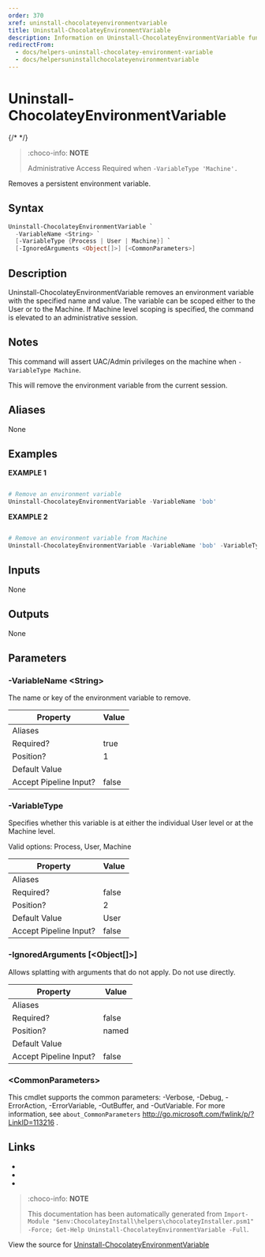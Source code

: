 ---
order: 370
xref: uninstall-chocolateyenvironmentvariable
title: Uninstall-ChocolateyEnvironmentVariable
description: Information on Uninstall-ChocolateyEnvironmentVariable function
redirectFrom:
  - docs/helpers-uninstall-chocolatey-environment-variable
  - docs/helpersuninstallchocolateyenvironmentvariable
---

# Uninstall-ChocolateyEnvironmentVariable

{/* <!-- This documentation is automatically generated from https://github.com/chocolatey/choco/blob/master/src/chocolatey.resources/helpers/functions/Uninstall-ChocolateyEnvironmentVariable.ps1 using https://github.com/chocolatey/choco/blob/master/GenerateDocs.ps1. Contributions are welcome at the original location(s). --> */}

> :choco-info: **NOTE**
>
> Administrative Access Required when `-VariableType 'Machine'.`

Removes a persistent environment variable.

## Syntax

~~~powershell
Uninstall-ChocolateyEnvironmentVariable `
  -VariableName <String> `
  [-VariableType {Process | User | Machine}] `
  [-IgnoredArguments <Object[]>] [<CommonParameters>]
~~~

## Description

Uninstall-ChocolateyEnvironmentVariable removes an environment variable
with the specified name and value. The variable can be scoped either to
the User or to the Machine. If Machine level scoping is specified, the
command is elevated to an administrative session.

## Notes

This command will assert UAC/Admin privileges on the machine when
`-VariableType Machine`.

This will remove the environment variable from the current session.

## Aliases

None

## Examples

 **EXAMPLE 1**

~~~powershell

# Remove an environment variable
Uninstall-ChocolateyEnvironmentVariable -VariableName 'bob'
~~~

**EXAMPLE 2**

~~~powershell

# Remove an environment variable from Machine
Uninstall-ChocolateyEnvironmentVariable -VariableName 'bob' -VariableType 'Machine'
~~~ 

## Inputs

None

## Outputs

None

## Parameters

###  -VariableName &lt;String&gt;
The name or key of the environment variable to remove.

Property               | Value
---------------------- | -----
Aliases                | 
Required?              | true
Position?              | 1
Default Value          | 
Accept Pipeline Input? | false
 
###  -VariableType
Specifies whether this variable is at either the individual User level
or at the Machine level.


Valid options: Process, User, Machine

Property               | Value
---------------------- | -----
Aliases                | 
Required?              | false
Position?              | 2
Default Value          | User
Accept Pipeline Input? | false
 
###  -IgnoredArguments [&lt;Object[]&gt;]
Allows splatting with arguments that do not apply. Do not use directly.

Property               | Value
---------------------- | -----
Aliases                | 
Required?              | false
Position?              | named
Default Value          | 
Accept Pipeline Input? | false
 
### &lt;CommonParameters&gt;

This cmdlet supports the common parameters: -Verbose, -Debug, -ErrorAction, -ErrorVariable, -OutBuffer, and -OutVariable. For more information, see `about_CommonParameters` http://go.microsoft.com/fwlink/p/?LinkID=113216 .


## Links

 * <Xref title="Install-ChocolateyEnvironmentVariable" value="install-chocolateyenvironmentvariable" />
 * <Xref title="Set-EnvironmentVariable" value="set-environmentvariable" />
 * <Xref title="Install-ChocolateyPath" value="install-chocolateypath" />


<Xref title="Function Reference" value="powershell-reference" />

> :choco-info: **NOTE**
>
> This documentation has been automatically generated from `Import-Module "$env:ChocolateyInstall\helpers\chocolateyInstaller.psm1" -Force; Get-Help Uninstall-ChocolateyEnvironmentVariable -Full`.

View the source for [Uninstall-ChocolateyEnvironmentVariable](https://github.com/chocolatey/choco/blob/master/src/chocolatey.resources/helpers/functions/Uninstall-ChocolateyEnvironmentVariable.ps1)
